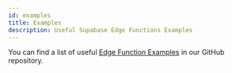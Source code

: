 ```yaml
---
id: examples
title: Examples
description: Useful Supabase Edge Functions Examples
---
```


You can find a list of useful [Edge Function Examples](https://github.com/supabase/supabase/tree/master/examples/edge-functions) in our GitHub repository.

<div className="container" style={{ padding: 0 }}>
  <FunctionsExamples />
</div>
